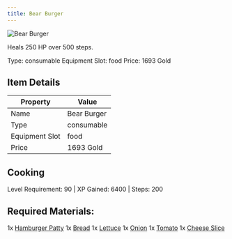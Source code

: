 ```yaml
---
title: Bear Burger
---
```


<div className="flex items-start gap-6 mb-8">
  <div className="flex-shrink-0">
    <img src="/assets/resources/cooking/hamburger.png" alt="Bear Burger" className="w-24 h-24 border rounded-lg" />
  </div>
  <div className="flex-1">
    <div className="space-y-2">
      <p className="text-lg text-muted-foreground">Heals 250 HP over 500 steps.</p>
      <div className="flex flex-wrap gap-4 text-sm">
        <span className="px-2 py-1 bg-green-100 dark:bg-green-900 rounded-md">
          Type: consumable
        </span>
        <span className="px-2 py-1 bg-purple-100 dark:bg-purple-900 rounded-md">
          Equipment Slot: food
        </span>
        <span className="px-2 py-1 bg-yellow-100 dark:bg-yellow-900 rounded-md">
          Price: 1693 Gold
        </span>
      </div>
    </div>
  </div>
</div>

## Item Details
| Property | Value |
|----------|-------|
| Name | Bear Burger |
| Type | consumable |
| Equipment Slot | food |
| Price | 1693 Gold |

## Cooking
Level Requirement: 90 | XP Gained: 6400 | Steps: 200

## Required Materials:
1x [Hamburger Patty](/docs/resources/individual/hamburger_patty)
1x [Bread](/docs/items/individual/bread)
1x [Lettuce](/docs/resources/individual/lettuce)
1x [Onion](/docs/resources/individual/onion)
1x [Tomato](/docs/resources/individual/tomato)
1x [Cheese Slice](/docs/resources/individual/cheese_slice)

